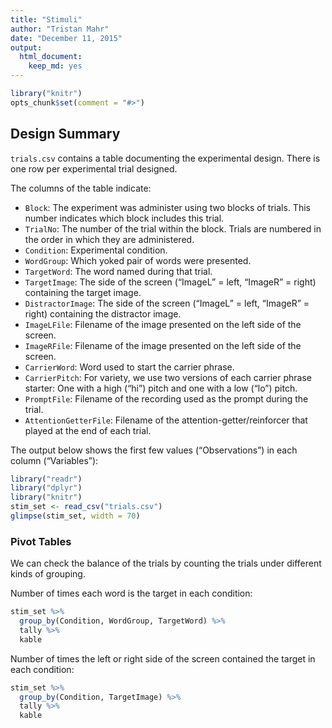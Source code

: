 ```yaml
---
title: "Stimuli"
author: "Tristan Mahr"
date: "December 11, 2015"
output: 
  html_document: 
    keep_md: yes
---
```


```r
library("knitr")
opts_chunk$set(comment = "#>")
```

## Design Summary

`trials.csv` contains a table documenting the experimental design. There is one
row per experimental trial designed. 

The columns of the table indicate:

* `Block`: The experiment was administer using two blocks of trials. This number 
  indicates which block includes this trial.
* `TrialNo`: The number of the trial within the block. Trials are numbered in 
  the order in which they are administered.
* `Condition`: Experimental condition.
* `WordGroup`: Which yoked pair of words were presented.
* `TargetWord`: The word named during that trial.
* `TargetImage`: The side of the screen ("ImageL" = left, "ImageR" = right) 
   containing the target image.
* `DistractorImage`: The side of the screen ("ImageL" = left, "ImageR" = right) 
   containing the distractor image.
* `ImageLFile`: Filename of the image presented on the left side of the screen.
* `ImageRFile`: Filename of the image presented on the left side of the screen.
* `CarrierWord`: Word used to start the carrier phrase.
* `CarrierPitch`: For variety, we use two versions of each carrier phrase 
  starter: One with a high ("hi") pitch and one with a low ("lo") pitch.
* `PromptFile`: Filename of the recording used as the prompt during the trial.
* `AttentionGetterFile`: Filename of the attention-getter/reinforcer that played 
  at the end of each trial.

The output below shows the first few values ("Observations") in each column
("Variables"):

```r
library("readr")
library("dplyr")
library("knitr")
stim_set <- read_csv("trials.csv")
glimpse(stim_set, width = 70)
```

### Pivot Tables

We can check the balance of the trials by counting the trials under different
kinds of grouping. 

Number of times each word is the target in each condition:

```r
stim_set %>% 
  group_by(Condition, WordGroup, TargetWord) %>% 
  tally %>% 
  kable
```

Number of times the left or right side of the screen contained the target in
each condition:

```r
stim_set %>% 
  group_by(Condition, TargetImage) %>% 
  tally %>% 
  kable
```
